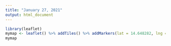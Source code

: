```yaml
---
title: "January 27, 2021"
output: html_document
---
```


```r
library(leaflet)
mymap <- leaflet() %>% addTiles() %>% addMarkers(lat = 14.648282, lng = 121.049850, popup = "University of the Philippines Diliman")
mymap
```